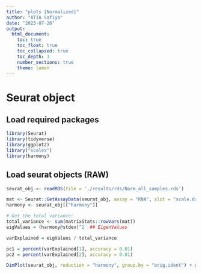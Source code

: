 ```yaml
---
title: "plots [Normalized]"
author: "ATIA Safiya"
date: "2023-07-26"
output:
  html_document:
    toc: true
    toc_float: true
    toc_collapsed: true
    toc_depth: 3
    number_sections: true
    theme: lumen
---
```


# Seurat object  
## Load required packages
```r
library(Seurat)
library(tidyverse)
library(ggplot2)
library("scales")
library(harmony)
```

## Load seurat objects (RAW)

```r
seurat_obj <- readRDS(file = './results/rds/Norm_all_samples.rds')

```

```r
mat <- Seurat::GetAssayData(seurat_obj, assay = "RNA", slot = "scale.data") ## instead of RNA
harmony <- seurat_obj[["harmony"]]

# Get the total variance:
total_variance <- sum(matrixStats::rowVars(mat))
eigValues = (harmony@stdev)^2  ## EigenValues

varExplained = eigValues / total_variance

pc1 = percent(varExplained[1], accuracy = 0.01)
pc2 = percent(varExplained[2], accuracy = 0.01)

DimPlot(seurat_obj, reduction = "harmony", group.by = "orig.ident") + xlab(paste0("PC_1 : ", pc1)) + ylab(paste0("PC_2 :", pc2 ))
```
